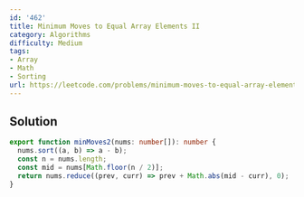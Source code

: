 ```yaml
---
id: '462'
title: Minimum Moves to Equal Array Elements II
category: Algorithms
difficulty: Medium
tags:
- Array
- Math
- Sorting
url: https://leetcode.com/problems/minimum-moves-to-equal-array-elements-ii
---
```


## Solution

```typescript filename="solution.ts" copy
export function minMoves2(nums: number[]): number {
  nums.sort((a, b) => a - b);
  const n = nums.length;
  const mid = nums[Math.floor(n / 2)];
  return nums.reduce((prev, curr) => prev + Math.abs(mid - curr), 0);
}
```

